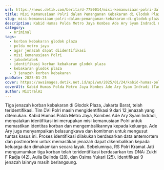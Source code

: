 ```yaml
---
url: https://news.detik.com/berita/d-7750014/misi-kemanusiaan-polri-dalam-penanganan-kebakaran-di-glodok-plaza
title: Misi Kemanusiaan Polri dalam Penanganan Kebakaran di Glodok Plaza
slug: misi-kemanusiaan-polri-dalam-penanganan-kebakaran-di-glodok-plaza
description: Kabid Humas Polda Metro Jaya Kombes Ade Ary Syam Indradi menyampaikan misi kemanusiaan Polri dalam penanganan kebakaran Glodok Plaza.
category:
  - Kriminal
tags:
  - korban kebakaran glodok plaza
  - polda metro jaya
  - agar jenazah dapat diidentifikasi
  - misi kemanusiaan Polri
  - jabodetabek
  - identifikasi korban kebakaran glodok plaza
  - kebakaran glodok plaza
  - 3 jenazah korban kebakaran
pubDate: 2025-01-25
cover: https://awsimages.detik.net.id/api/wm/2025/01/24/kabid-humas-polda-metro-jaya-kombes-ade-ary-syam-indradi-taufiq-sdetikcom_169.jpeg?wid=54&w=650&v=1&t=jpeg
coverAlt: Kabid Humas Polda Metro Jaya Kombes Ade Ary Syam Indradi (Taufiq S/detikcom)
author: MixtralAI
---
```

Tiga jenazah korban kebakaran di Glodok Plaza, Jakarta Barat, telah teridentifikasi. Tim DVI Polri masih mengidentifikasi 9 dari 12 jenazah yang ditemukan. Kabid Humas Polda Metro Jaya, Kombes Ade Ary Syam Indradi, menyatakan identifikasi ini merupakan misi kemanusiaan Polri untuk memastikan identitas korban dan mengembalikannya kepada keluarga. Ade Ary juga menyampaikan belasungkawa dan komitmen untuk mengusut tuntas kasus ini. Proses identifikasi dilakukan berdasarkan data antemortem dan postmortem untuk memastikan jenazah dapat dikembalikan kepada keluarga dan dimakamkan secara layak. Sebelumnya, RS Polri Kramat Jati mengumumkan tiga korban telah teridentifikasi berdasarkan tes DNA: Zukhi F Radja (42), Aulia Belinda (28), dan Osima Yukari (25). Identifikasi 9 jenazah lainnya masih berlangsung.
